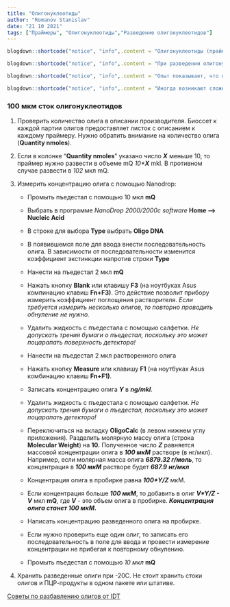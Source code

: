 ```yaml
---
title: "Олигонуклеотиды"
author: "Romanov Stanislav"
date: "21 10 2021"
tags: ["Праймеры", "Олигонуклеотиды","Разведение олигонуклеотидов"]
---
```


```r

blogdown::shortcode("notice", "info",.content = "Олигонуклеотиды (праймеры) - короткие одноцепочечные молекулы ДНК. После получения олигонуклеотиды разводятся до 100 мкМ и хранятся в морозильной камере долгие годы, не теряя своих свойств.")

```

```r

blogdown::shortcode("notice", "info",.content = "При разведении олигонуклеотидов нужно избегать любых кантаминаций: воду для разведений брать, по возможности, новую; пипетки не должны быть кантаминированы ампликонами; лабораторный стол должен быть чистым; разведение нужно проводить в пре-ПЦР зоне и т.д.")

```

```r

blogdown::shortcode("notice", "info",.content = "Опыт показывает, что праймеры для ПЦР можно спокойно растворять в mQ. По-видимому, так гораздо проще обеспечить отсутсвие кантаминаций. В то же время, некоторые протоколы советуют использовать для разведения TE или специальный буфер для разведения олигов (Oligo Dilution Buffer: 10 мМ TrisHCl pH8.0 + 10 mM NaCl). ") 
```

```r

blogdown::shortcode("notice", "info",.content = "Иногда возникают сложности с ресуспендированием олигов. Если осадок не растворяется полностью, советуют нагреть олиги до 55С в течение 1-5 минут и вортексировать. Некоторые реагенты, применяемые для синтеза олигов могут сохраняться в пробирке с сухими олигами и давать осадок. Они не должны влиять на качество олигов и на ферментативные реакции с ними.")
```

### 100 мкм сток олигонуклеотидов

1.  Проверить количество олига в описании производителя. Биоссет к каждой партии олигов предоставляет листок с описанием к каждому праймеру. Нужно обратить внимание на количество олига (**Quantity nmoles**).

2.  Если в колонке "**Quantity nmoles**" указано число ***X*** меньше 10, то праймер нужно развести в объеме mQ *10\***X*** mkl. В противном случае развести в *102* мкл mQ.

3.  Измерить концентрацию олига c помощью Nanodrop:

    -   Промыть пъедестал с помощью 10 мкл **mQ**

    -   Выбрать в программе *NanoDrop 2000/2000c software* **Home --\> Nucleic Acid**

    -   В строке для выбора **Type** выбрать **Oligo DNA**

    -   В появившемся поле для ввода внести последовательность олига. В зависимости от последовательности изменится коэффициент экстинкции напротив строки **Type**

    -   Нанести на пъедестал 2 мкл **mQ**

    -   Нажать кнопку **Blank** или клавишу **F3** (на ноутбуках Asus компинацию клавиш **Fn+F3)**. Это действие позволит прибору измерить коэффициент поглощения растворителя. *Если требуется измерить несколько олигов, то повторно проводить обнуление не нужно.*

    -   Удалить жидкость с пъедестала с помощью салфетки. *Не допускать трения бумаги о пъедестал, поскольку это может поцарапать поверхность детектора!*

    -   Нанести на пъедестал 2 мкл растворенного олига

    -   Нажать кнопку **Measure** или клавишу **F1** (на ноутбуках Asus комбинацию клавиш **Fn+F1)**.

    -   Записать концентрацию олига ***Y*** в ***ng/mkl***.

    -   Удалить жидкость с пъедестала с помощью салфетки. *Не допускать трения бумаги о пъедестал, поскольку это может поцарапать детектора!*

    -   Переключиться на вкладку **OligoCalc** (в левом нижнем углу приложения)*.* Разделить молярную массу олига (строка **Molecular Weight**) на **10.** Полученное число ***Z*** равняется массовой концентрации олига в ***100 мкМ*** растворе (в нг/мкл). Например, если молярная масса олига ***6879.32 г/моль***, то концентрация в ***100 мкМ*** растворе будет ***687.9*** ***нг/мкл***

    -   Концентрация олига в пробирке равна ***100\*Y/Z*** мкМ.

    -   Если концентрация больше ***100 мкМ***, то добавить в олиг ***V\*Y/Z - V*** мкл **mQ***,* где ***V*** - это объем олига в пробирке. ***Концентрация олига станет 100 мкМ.***

    -   Написать концентрацию разведенного олига на пробирке.

    -   Если нужно проверить еще один олиг, то записать его последовательность в поле для ввода и провести измерение концентрации не прибегая к повторному обнулению.

    -   Промыть пъедестал с помощью *10 мкл* **mQ**

4.  Хранить разведенные олиги при -20С. Не стоит хранить стоки олигов и ПЦР-продукты в одном пакете или штативе.

[Советы по разбавлению олигов от IDT](https://www.idtdna.com/pages/education/decoded/article/my-oligos-have-arrived-now-what-)
